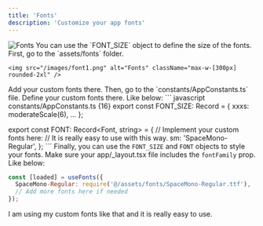 ```yaml
---
title: 'Fonts'  
description: 'Customize your app fonts'
---
```


<Frame>
<img src="/images/fonts.png" alt="Fonts" className="w-full h-full object-contain rounded-xl" />
</Frame>
<Tip>
  You can use the `FONT_SIZE` object to define the size of the fonts.
</Tip>

<Steps>
  <Step>
  First, go to the `assets/fonts` folder.

    <img src="/images/font1.png" alt="Fonts" className="max-w-[300px] rounded-2xl" />

  </Step>
  <Step>
    Add your custom fonts there.
  </Step>
  <Step>
    Then, go to the `constants/AppConstants.ts` file.
  </Step>
  <Step>
    Define your custom fonts there. Like below:
    ``` javascript constants/AppConstants.ts {16}
export const FONT_SIZE: Record<FontSize, number> = {
  xxxs: moderateScale(6),
  ... 
};

export const FONT: Record<Font, string> = {
  // Implement your custom fonts here:
  // It is really easy to use with this way.
  sm: 'SpaceMono-Regular',
    };
    ```
  </Step>
  <Step>
    Finally, you can use the `FONT_SIZE` and `FONT` objects to style your fonts.
  </Step>
  <Step>
  Make sure your app/_layout.tsx file includes the `fontFamily` prop. Like below:
  ``` javascript app/_layout.tsx {2}
  const [loaded] = useFonts({
    SpaceMono-Regular: require('@/assets/fonts/SpaceMono-Regular.ttf'),
    // Add more fonts here if needed
  });
  ```
  </Step>
</Steps>



<Info>
 I am using my custom fonts like that and it is really easy to use.
</Info>

